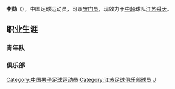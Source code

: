 {{noteta|G1=足球}}{{Football player infobox
| playername = 李勣
| image =
| fullname = 李勣
| height = 185厘米
| nickname =
| dateofbirth = {{Birth date and age|year=1982|month=7|day=15}}
| cityofbirth =
| countryofbirth = {{flagicon|CHN}}[[中国|中国]]
| currentclub = {{flagicon|CHN}}[[江苏舜天足球俱乐部|江苏舜天]]
| clubnumber = 12
| position = [[守门员|守门员]]
| youthyears =
| youthclubs =
| years = 
| clubs = {{flagicon|CHN}}[[江苏舜天足球俱乐部|江苏舜天]]
| caps(goals) =
| nationalyears =
| nationalteam =
| nationalcaps(goals) =
| pcupdate = 2009年1月26日（一） 09:25 (UTC)
| ntupdate = 2009年1月26日（一） 09:25 (UTC)
| manageryears =
| managerclubs =
}}

'''李勣'''（{{bd|1982年|7月15日|catIdx=L}}），中国足球运动员，司职[[守门员|守门员]]，现效力于[[中超|中超]]球队[[江苏舜天足球俱乐部|江苏舜天]]。

==职业生涯==
===青年队===
===俱乐部===
{{2009年江苏舜天名单}}

{{DEFAULTSORT:LI Ji}}
[[Category:中国男子足球运动员|Category:中国男子足球运动员]]
[[Category:江苏足球俱乐部球员|Category:江苏足球俱乐部球员]]
[[Category:李姓|J]]


{{足球运动员小作品}}